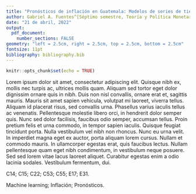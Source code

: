 ```yaml
---
title: "Pronósticos de inflación en Guatemala: Modelos de series de tiempo *versus* modelos de aprendizaje estadístico"
author: Gabriel A. Fuentes^[Séptimo semestre, Teoría y Política Monetaria. Correo electrónico`:` gafnts@gmail.com]
date: "21 de abril, 2022"
output:
  pdf_document:
    number_sections: FALSE
geometry: "left = 2.5cm, right = 2.5cm, top = 2.5cm, bottom = 2.5cm"
fontsize: 11pt
bibliography: bibliography.bib
---
```


```r
knitr::opts_chunk$set(echo = TRUE)
```

\begin{centering}

\large

\bf Resumen

\end{centering}

Lorem ipsum dolor sit amet, consectetur adipiscing elit. Quisque nibh ex, mollis nec turpis ac, ultrices mollis quam. Aliquam sed tortor eget dolor dignissim ornare quis in nibh. Duis non nisl convallis, ornare erat et, sagittis mauris. Mauris sit amet sapien vehicula, volutpat mi laoreet, viverra tellus. Aliquam id placerat risus, sed convallis urna. Phasellus varius iaculis tellus ac venenatis. Pellentesque molestie libero orci, in hendrerit dolor semper quis. Nunc sed dolor facilisis, faucibus odio semper, accumsan tellus. Proin pretium felis et urna commodo, in tempor sapien iaculis. Quisque feugiat tincidunt porta. Nulla vestibulum vel nibh non rhoncus. Nunc eu urna velit. In imperdiet magna eget ex auctor, porta aliquam lorem cursus. Nullam et commodo mauris. In ullamcorper egestas erat, quis faucibus lectus. Nullam pellentesque quam eget nibh condimentum, in vestibulum neque posuere. Sed sed lorem vitae lacus laoreet aliquet. Curabitur egestas enim a odio lacinia sodales. Vestibulum fermentum, dui.

\vspace{1 cm}

\normalsize

\textbf{JEL Classification:} C14; C15; C22; C53; C55; E17; E31.

\textbf{Keywords:} Machine learning; Inflación; Pronósticos.

\newpage
